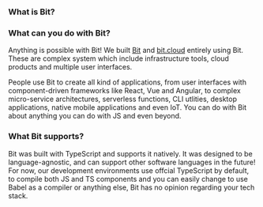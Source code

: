 
### What is Bit?

<WhatIsBitShort />

### What can you do with Bit?

Anything is possible with Bit! We built [Bit](https://bit.dev) and [bit.cloud](https://bit.cloud) entirely using Bit. These are complex system which include infrastructure
tools, cloud products and multiple user interfaces.

People use Bit to create all kind of applications, from user interfaces with component-driven frameworks like React, Vue and Angular, to complex
micro-service architectures, serverless functions, CLI utlities, desktop applications, native mobile applications and even IoT. You can do with Bit about anything you can do with JS
and even beyond.

### What Bit supports?

Bit was built with TypeScript and supports it natively. It was designed to be language-agnostic, and can support other software languages in the future!
For now, our development environments use offcial TypeScript by default, to compile both JS and TS components and you can easily change to use Babel as a compiler or anything else, Bit has no opinion regarding your tech stack.
